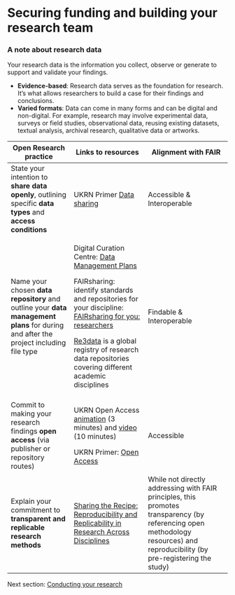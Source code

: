 # Securing funding and building your research team {#sec-funding}

### A note about research data

Your research data is the information you collect, observe or generate to support and validate your findings.

-   **Evidence-based**: Research data serves as the foundation for research. It's what allows researchers to build a case for their findings and conclusions. 
-   **Varied formats**: Data can come in many forms and can be digital and non-digital. For example, research may involve experimental data, surveys or field studies, observational data, reusing existing datasets, textual analysis, archival research, qualitative data or artworks.

+--------------------------------------------------------------------------------------------------------------------------------------+-------------------------------------------------------------------------------------------------------------------------------------------------------------+-------------------------------------------------------------------------------------------------------------------------------------------------------------------------------+
| Open Research practice                                                                                                               | Links to resources                                                                                                                                          | Alignment with FAIR                                                                                                                                                           |
+======================================================================================================================================+=============================================================================================================================================================+===============================================================================================================================================================================+
| State your intention to **share data openly**, outlining specific **data types** and **access conditions**                           | UKRN Primer [Data sharing](https://osf.io/wp4zu)                                                                                                            | Accessible & Interoperable                                                                                                                                                    |
+--------------------------------------------------------------------------------------------------------------------------------------+-------------------------------------------------------------------------------------------------------------------------------------------------------------+-------------------------------------------------------------------------------------------------------------------------------------------------------------------------------+
| Name your chosen **data repository** and outline your **data management plans** for during and after the project including file type | Digital Curation Centre: [Data Management Plans](https://www.dcc.ac.uk/guidance/how-guides/develop-data-plan)                                               | Findable & Interoperable                                                                                                                                                      |
|                                                                                                                                      |                                                                                                                                                             |                                                                                                                                                                               |
|                                                                                                                                      | FAIRsharing: identify standards and repositories for your discipline: [FAIRsharing for you: researchers](https://fairsharing.org/educational#researchers)   |                                                                                                                                                                               |
|                                                                                                                                      |                                                                                                                                                             |                                                                                                                                                                               |
|                                                                                                                                      | [Re3data](https://www.re3data.org/browse/by-subject/) is a global registry of research data repositories covering different academic disciplines            |                                                                                                                                                                               |
+--------------------------------------------------------------------------------------------------------------------------------------+-------------------------------------------------------------------------------------------------------------------------------------------------------------+-------------------------------------------------------------------------------------------------------------------------------------------------------------------------------+
| Commit to making your research findings **open access** (via publisher or repository routes)                                         | UKRN Open Access [animation](https://www.youtube.com/watch?v=RncrQXbnL3c) (3 minutes) and [video](https://www.youtube.com/watch?v=YX-7kseGimY) (10 minutes) | Accessible                                                                                                                                                                    |
|                                                                                                                                      |                                                                                                                                                             |                                                                                                                                                                               |
|                                                                                                                                      | UKRN Primer: [Open Access](https://osf.io/94rsp)                                                                                                            |                                                                                                                                                                               |
+--------------------------------------------------------------------------------------------------------------------------------------+-------------------------------------------------------------------------------------------------------------------------------------------------------------+-------------------------------------------------------------------------------------------------------------------------------------------------------------------------------+
| Explain your commitment to **transparent and replicable research methods**                                                           | [Sharing the Recipe: Reproducibility and Replicability in Research Across Disciplines](https://doi.org/10.3897/rio.8.e89980)                                | While not directly addressing with FAIR principles, this promotes transparency (by referencing open methodology resources) and reproducibility (by pre-registering the study) |
+--------------------------------------------------------------------------------------------------------------------------------------+-------------------------------------------------------------------------------------------------------------------------------------------------------------+-------------------------------------------------------------------------------------------------------------------------------------------------------------------------------+

Next section: [Conducting your research](Conducting.qmd#sec-conducting)
